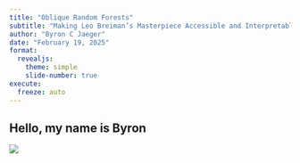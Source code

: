 ```yaml
---
title: "Oblique Random Forests"
subtitle: "Making Leo Breiman’s Masterpiece Accessible and Interpretable "
author: "Byron C Jaeger"
date: "February 19, 2025"
format: 
  revealjs:
    theme: simple
    slide-number: true
execute: 
  freeze: auto
---
```


## Hello, my name is Byron

![](img/run_R_kids.png){fig-align="center"}
